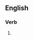 ==English==

===Verb===
{{head|en|verb form|cat2=simple verb past forms|cat3=second-person singular forms}}

# {{context|archaic|lang=en}} {{form of|second-person singular simple past|break|lang=en}}